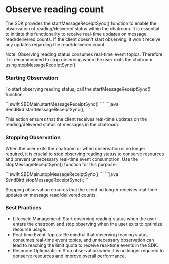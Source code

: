 # Observe reading count

The SDK provides the startMessageReceiptSync() function to enable the observation of reading/delivered status within the chatroom. It is essential to initiate this functionality to receive real-time updates on message read/delivered counts. If the client doesn't start observing, it won't receive any updates regarding the read/delivered count.

Note: Observing reading status consumes real-time event topics. Therefore, it is recommended to stop observing when the user exits the chatroom using stopMessageReceiptSync().

### Starting Observation

To start observing reading status, call the startMessageReceiptSync() function:

<Tabs>
  <Tab title="iOS">
    <CodeGroup>
      ```swift
      SBDMain.startMessageReceiptSync()
      ```
    </CodeGroup>
  </Tab>
  <Tab title="Android">
    <CodeGroup>
      ```java
      SendBird.startMessageReceiptSync();
      ```
    </CodeGroup>
  </Tab>
</Tabs>

This action ensures that the client receives real-time updates on the reading/delivered status of messages in the chatroom.

### Stopping Observation

When the user exits the chatroom or when observation is no longer required, it is crucial to stop observing reading status to conserve resources and prevent unnecessary real-time event consumption. Use the stopMessageReceiptSync() function for this purpose:

<Tabs>
  <Tab title="iOS">
    <CodeGroup>
      ```swift
      SBDMain.stopMessageReceiptSync()
      ```
    </CodeGroup>
  </Tab>
  <Tab title="Android">
    <CodeGroup>
      ```java
      SendBird.stopMessageReceiptSync();
      ```
    </CodeGroup>
  </Tab>
</Tabs>

Stopping observation ensures that the client no longer receives real-time updates on message read/delivered counts.

### Best Practices

* Lifecycle Management: Start observing reading status when the user enters the chatroom and stop observing when the user exits to optimize resource usage.
* Real-time Event Topics: Be mindful that observing reading status consumes real-time event topics, and unnecessary observation can lead to reaching the limit quota to receive real-time events in the SDK.
* Resource Optimization: Stop observation when it is no longer required to conserve resources and improve overall performance.